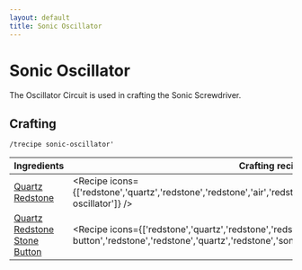```yaml
---
layout: default
title: Sonic Oscillator
---
```



Sonic Oscillator
===================

The Oscillator Circuit is used in crafting the Sonic Screwdriver.

## Crafting

`/trecipe sonic-oscillator'`

| Ingredients | Crafting recipe | Difficulty |
| ----------- | --------------- | ------------- |
| [Quartz](https://minecraft.wiki/w/Quartz)<br/>[Redstone](https://minecraft.wiki/w/Redstone) | <Recipe icons={['redstone','quartz','redstone','redstone','air','redstone','redstone','quartz','redstone','sonic-oscillator']} /> | easy |
| [Quartz](https://minecraft.wiki/w/Quartz)<br/>[Redstone](https://minecraft.wiki/w/Redstone)<br/>[Stone Button](https://minecraft.wiki/w/Stone_Button) | <Recipe icons={['redstone','quartz','redstone','redstone','stone-button','redstone','redstone','quartz','redstone','sonic-oscillator']} /> | hard |
